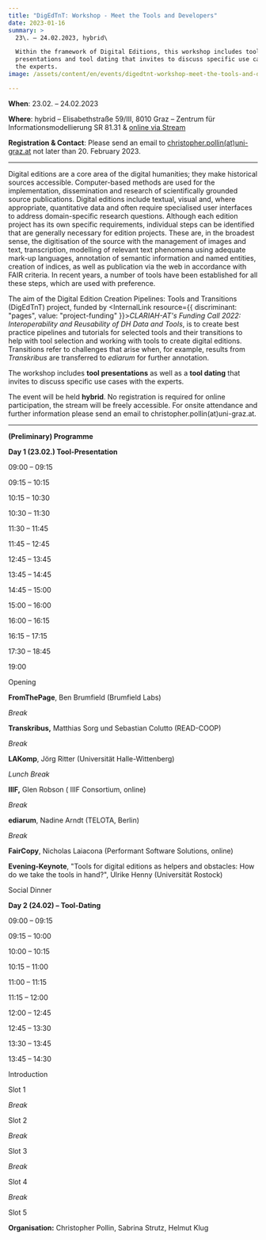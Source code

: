 ```yaml
---
title: "DigEdTnT: Workshop - Meet the Tools and Developers"
date: 2023-01-16
summary: >
  23\. – 24.02.2023, hybrid\

  Within the framework of Digital Editions, this workshop includes tool
  presentations and tool dating that invites to discuss specific use cases with
  the experts.
image: /assets/content/en/events/digedtnt-workshop-meet-the-tools-and-developers/image.png

---
```


**When**: 23.02. – 24.02.2023

**Where**: hybrid – Elisabethstraße 59/III, 8010 Graz – Zentrum für Informationsmodellierung SR 81.31 & [online via Stream](https://unimeet.uni-graz.at/b/pol-vvu-hwc-vtd)

**Registration & Contact**: Please send an email to [christopher.pollin(at)uni-graz.at](https://informationsmodellierung.uni-graz.at/#) not later than 20. February 2023.

***

Digital editions are a core area of the digital humanities; they make historical sources accessible. Computer-based methods are used for the implementation, dissemination and research of scientifically grounded source publications. Digital editions include textual, visual and, where appropriate, quantitative data and often require specialised user interfaces to address domain-specific research questions. Although each edition project has its own specific requirements, individual steps can be identified that are generally necessary for edition projects. These are, in the broadest sense, the digitisation of the source with the management of images and text, transcription, modelling of relevant text phenomena using adequate mark-up languages, annotation of semantic information and named entities, creation of indices, as well as publication via the web in accordance with FAIR criteria. In recent years, a number of tools have been established for all these steps, which are used with preference.

The aim of the Digital Edition Creation Pipelines: Tools and Transitions (DigEdTnT) project, funded by <InternalLink resource={{ discriminant: "pages", value: "project-funding" }}>*CLARIAH-AT's Funding Call 2022: Interoperability and Reusability of DH Data and Tools*</InternalLink>, is to create best practice pipelines and tutorials for selected tools and their transitions to help with tool selection and working with tools to create digital editions. Transitions refer to challenges that arise when, for example, results from *Transkribus* are transferred to *ediarum* for further annotation.

The workshop includes **tool presentations** as well as a **tool dating** that invites to discuss specific use cases with the experts.

The event will be held **hybrid**. No registration is required for online participation, the stream will be freely accessible. For onsite attendance and further information please send an email to christopher.pollin(at)uni-graz.at.

***

**(Preliminary) Programme**

**Day 1 (23.02.) Tool-Presentation**

09:00 – 09:15

09:15 – 10:15

10:15 – 10:30

10:30 – 11:30

11:30 – 11:45

11:45 – 12:45

12:45 – 13:45

13:45 – 14:45

14:45 – 15:00

15:00 – 16:00

16:00 – 16:15

16:15 – 17:15

17:30 – 18:45

19:00

Opening

**FromThePage**, Ben Brumfield (Brumfield Labs)

*Break*

**Transkribus,** Matthias Sorg und Sebastian Colutto (READ-COOP)

*Break*

**LAKomp**, Jörg Ritter (Universität Halle-Wittenberg)

*Lunch Break*

**IIIF,** Glen Robson ( IIIF Consortium, online)

*Break*

**ediarum**, Nadine Arndt (TELOTA, Berlin)

*Break*

**FairCopy**, Nicholas Laiacona (Performant Software Solutions, online)

**Evening-Keynote**, "Tools for digital editions as helpers and obstacles: How do we take the tools in hand?", Ulrike Henny (Universität Rostock)

Social Dinner

**Day 2 (24.02) – Tool-Dating**

09:00 – 09:15

09:15 – 10:00

10:00 – 10:15

10:15 – 11:00

11:00 – 11:15

11:15 – 12:00

12:00 – 12:45

12:45 – 13:30

13:30 – 13:45

13:45 – 14:30

Introduction

Slot 1

*Break*

Slot 2

*Break*

Slot 3

*Break*

Slot 4

*Break*

Slot 5

**Organisation:** Christopher Pollin, Sabrina Strutz, Helmut Klug
